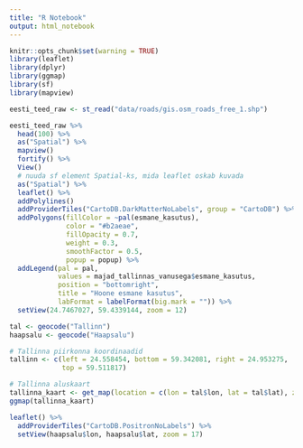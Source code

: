 ```yaml
---
title: "R Notebook"
output: html_notebook
---
```


```r
knitr::opts_chunk$set(warning = TRUE)
library(leaflet)
library(dplyr)
library(ggmap)
library(sf)
library(mapview)
```

```r
eesti_teed_raw <- st_read("data/roads/gis.osm_roads_free_1.shp")
```

```r
eesti_teed_raw %>% 
  head(100) %>% 
  as("Spatial") %>% 
  mapview()
  fortify() %>% 
  View()
  # nuuda sf element Spatial-ks, mida leaflet oskab kuvada
  as("Spatial") %>%
  leaflet() %>%
  addPolylines()
  addProviderTiles("CartoDB.DarkMatterNoLabels", group = "CartoDB") %>%
  addPolygons(fillColor = ~pal(esmane_kasutus), 
              color = "#b2aeae",
              fillOpacity = 0.7, 
              weight = 0.3, 
              smoothFactor = 0.5,
              popup = popup) %>%
  addLegend(pal = pal, 
            values = majad_tallinnas_vanusega$esmane_kasutus, 
            position = "bottomright", 
            title = "Hoone esmane kasutus",
            labFormat = labelFormat(big.mark = "")) %>% 
  setView(24.7467027, 59.4339144, zoom = 12)
```


```r
tal <- geocode("Tallinn")
haapsalu <- geocode("Haapsalu")

```

```r
# Tallinna piirkonna koordinaadid
tallinn <- c(left = 24.558454, bottom = 59.342081, right = 24.953275, 
             top = 59.511817)

# Tallinna aluskaart
tallinna_kaart <- get_map(location = c(lon = tal$lon, lat = tal$lat), zoom = 17, source = "stamen", maptype = "terrain-lines")
ggmap(tallinna_kaart)
```



```r
leaflet() %>% 
  addProviderTiles("CartoDB.PositronNoLabels") %>% 
  setView(haapsalu$lon, haapsalu$lat, zoom = 17)
```

